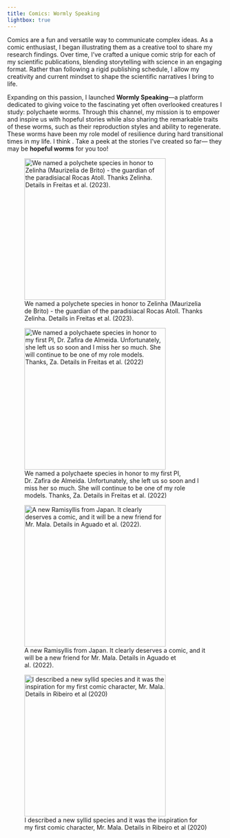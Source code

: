 ```yaml
---
title: Comics: Wormly Speaking
lightbox: true
---
```


Comics are a fun and versatile way to communicate complex ideas. As a comic enthusiast, I began illustrating them as a creative tool to share my research findings. Over time, I’ve crafted a unique comic strip for each of my scientific publications, blending storytelling with science in an engaging format. Rather than following a rigid publishing schedule, I allow my creativity and current mindset to shape the scientific narratives I bring to life.

Expanding on this passion, I launched **Wormly Speaking**—a platform dedicated to giving voice to the fascinating yet often overlooked creatures I study: polychaete worms. Through this channel, my mission is to empower and inspire us with hopeful stories while also sharing the remarkable traits of these worms, such as their reproduction styles and ability to regenerate. These worms have been my role model of resilience during hard transitional times in my life. I think . Take a peek at the stories I’ve created so far— they may be **hopeful worms** for you too!

::: {layout-nrow="2" layout-valign="bottom"}
![We named a polychete species in honor to Zelinha (Maurizelia de Brito) - the guardian of the paradisiacal Rocas Atoll. Thanks Zelinha. Details in Freitas et al. (2023).](Dzelinhae.jpg){group="my-gallery" height="328px"}

![We named a polychaete species in honor to my first PI, Dr. Zafira de Almeida. Unfortunately, she left us so soon and I miss her so much. She will continue to be one of my role models. Thanks, Za. Details in Freitas et al. (2022)](Kzafirae.jpg){group="my-gallery" height="328px"}

![A new Ramisyllis from Japan. It clearly deserves a comic, and it will be a new friend for Mr. Mala. Details in Aguado et al. (2022).](Ramibutts.jpg){group="my-gallery" height="328px"}

![I described a new syllid species and it was the inspiration for my first comic character, Mr. Mala. Details in Ribeiro et al (2020)](Smalaheart.jpg){group="my-gallery" height="328px"}
:::
